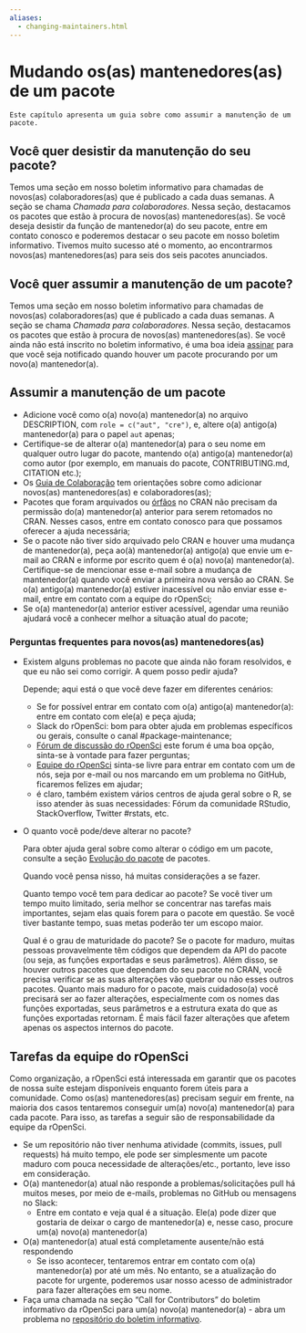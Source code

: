 ```yaml
---
aliases: 
  - changing-maintainers.html
---
```


# Mudando os(as) mantenedores(as) de um pacote {#changing-maintainers}

```block
Este capítulo apresenta um guia sobre como assumir a manutenção de um pacote.
```

## Você quer desistir da manutenção do seu pacote? {#do-you-want-to-give-up-maintenance-of-your-package}

Temos uma seção em nosso boletim informativo para chamadas de novos(as) colaboradores(as) que é publicado a cada duas semanas. A seção se chama *Chamada para colaboradores*. Nessa seção, destacamos os pacotes que estão à procura de novos(as) mantenedores(as). Se você deseja desistir da função de mantenedor(a) do seu pacote, entre em contato conosco e poderemos destacar o seu pacote em nosso boletim informativo. Tivemos muito sucesso até o momento, ao encontrarmos novos(as) mantenedores(as) para seis dos seis pacotes anunciados.

## Você quer assumir a manutenção de um pacote? {#do-you-want-to-take-over-maintenance-of-a-package}

Temos uma seção em nosso boletim informativo para chamadas de novos(as) colaboradores(as) que é publicado a cada duas semanas. A seção se chama *Chamada para colaboradores*. Nessa seção, destacamos os pacotes que estão à procura de novos(as) mantenedores(as). Se você ainda não está inscrito no boletim informativo, é uma boa ideia [assinar](https://news.ropensci.org/) para que você seja notificado quando houver um pacote procurando por um novo(a) mantenedor(a).

## Assumir a manutenção de um pacote {#taking-over-maintenance-of-a-package}

- Adicione você como o(a) novo(a) mantenedor(a) no arquivo DESCRIPTION, com `role = c("aut", "cre")`, e, altere o(a) antigo(a) mantenedor(a) para o papel `aut` apenas;
- Certifique-se de alterar o(a) mantenedor(a) para o seu nome em qualquer outro lugar do pacote, mantendo o(a) antigo(a) mantenedor(a) como autor (por exemplo, em manuais do pacote, CONTRIBUTING.md, CITATION etc.);
- Os [Guia de Colaboração](#collaboration) tem orientações sobre como adicionar novos(as) mantenedores(as) e colaboradores(as);
- Pacotes que foram arquivados ou [órfãos][orphaned] no CRAN não precisam da permissão do(a) mantenedor(a) anterior para serem retomados no CRAN. Nesses casos, entre em contato conosco para que possamos oferecer a ajuda necessária;
- Se o pacote não tiver sido arquivado pelo CRAN e houver uma mudança de mantenedor(a), peça ao(à) mantenedor(a) antigo(a) que envie um e-mail ao CRAN e informe por escrito quem é o(a) novo(a) mantenedor(a). Certifique-se de mencionar esse e-mail sobre a mudança de mantenedor(a) quando você enviar a primeira nova versão ao CRAN. Se o(a) antigo(a) mantenedor(a) estiver inacessível ou não enviar esse e-mail, entre em contato com a equipe do rOpenSci;
- Se o(a) mantenedor(a) anterior estiver acessível, agendar uma reunião ajudará você a conhecer melhor a situação atual do pacote;

### Perguntas frequentes para novos(as) mantenedores(as) {#faq-for-new-maintainers}

- Existem alguns problemas no pacote que ainda não foram resolvidos, e que eu não sei como corrigir. A quem posso pedir ajuda?
  
  Depende; aqui está o que você deve fazer em diferentes cenários:
  
  - Se for possível entrar em contato com o(a) antigo(a) mantenedor(a): entre em contato com ele(a) e peça ajuda;
  - Slack do rOpenSci: bom para obter ajuda em problemas específicos ou gerais, consulte o canal #package-maintenance;
  - [Fórum de discussão do rOpenSci](https://discuss.ropensci.org/c/package-development/29) este forum é uma boa opção, sinta-se à vontade para fazer perguntas;
  - [Equipe do rOpenSci](https://ropensci.org/about/#team) sinta-se livre para entrar em contato com um de nós, seja por e-mail ou nos marcando em um problema no GitHub, ficaremos felizes em ajudar;
  - é claro, também existem vários centros de ajuda geral sobre o R, se isso atender às suas necessidades: Fórum da comunidade RStudio, StackOverflow, Twitter #rstats, etc.

- O quanto você pode/deve alterar no pacote?
  
  Para obter ajuda geral sobre como alterar o código em um pacote, consulte a seção [Evolução do pacote](#evolution)
  de pacotes.
  
  Quando você pensa nisso, há muitas considerações a se fazer.
  
  Quanto tempo você tem para dedicar ao pacote? Se você tiver um tempo muito limitado, seria melhor se concentrar nas tarefas mais importantes, sejam elas quais forem para o pacote em questão. Se você tiver bastante tempo, suas metas poderão ter um escopo maior.
  
  Qual é o grau de maturidade do pacote? Se o pacote for maduro, muitas pessoas provavelmente têm códigos que dependem da API do pacote (ou seja, as funções exportadas e seus parâmetros). Além disso, se houver outros pacotes que dependam do seu pacote no CRAN, você precisa verificar se as suas alterações vão quebrar ou não esses outros pacotes. Quanto mais maduro for o pacote, mais cuidadoso(a) você precisará ser ao fazer alterações, especialmente com os nomes das funções exportadas, seus parâmetros e a estrutura exata do que as funções exportadas retornam. É mais fácil fazer alterações que afetem apenas os aspectos internos do pacote.

## Tarefas da equipe do rOpenSci {#tasks-for-ropensci-staff}

Como organização, a rOpenSci está interessada em garantir que os pacotes de nossa suíte estejam disponíveis enquanto forem úteis para a comunidade. Como os(as) mantenedores(as) precisam seguir em frente, na maioria dos casos tentaremos conseguir um(a) novo(a) mantenedor(a) para cada pacote. Para isso, as tarefas a seguir são de responsabilidade da equipe da rOpenSci.

- Se um repositório não tiver nenhuma atividade (commits, issues, pull requests) há muito tempo, ele pode ser simplesmente um pacote maduro com pouca necessidade de alterações/etc., portanto, leve isso em consideração.
- O(a) mantenedor(a) atual não responde a problemas/solicitações pull há muitos meses, por meio de e-mails, problemas no GitHub ou mensagens no Slack:
  - Entre em contato e veja qual é a situação. Ele(a) pode dizer que gostaria de deixar o cargo de mantenedor(a) e, nesse caso, procure um(a) novo(a) mantenedor(a)
- O(a) mantenedor(a) atual está completamente ausente/não está respondendo
  - Se isso acontecer, tentaremos entrar em contato com o(a) mantenedor(a) por até um mês. No entanto, se a atualização do pacote for urgente, poderemos usar nosso acesso de administrador para fazer alterações em seu nome.
- Faça uma chamada na seção "Call for Contributors" do boletim informativo da rOpenSci para um(a) novo(a) mantenedor(a) - abra um problema no [repositório do boletim informativo](https://github.com/ropensci/monthly/).

[orphaned]: https://cran.r-project.org/src/contrib/Orphaned/README



